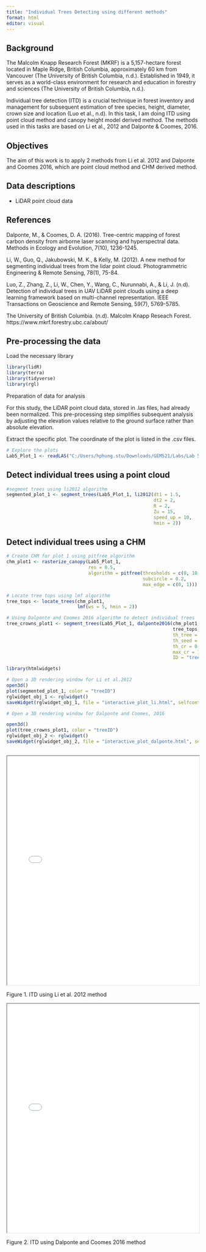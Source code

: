 ```yaml
---
title: "Individual Trees Detecting using different methods"
format: html
editor: visual
---
```


::: panel-tabset
## Background

The Malcolm Knapp Research Forest (MKRF) is a 5,157-hectare forest located in Maple Ridge, British Columbia, approximately 60 km from Vancouver (The University of British Columbia, n.d.). Established in 1949, it serves as a world-class environment for research and education in forestry and sciences (The University of British Columbia, n.d.).

Individual tree detection (ITD) is a crucial technique in forest inventory and management for subsequent estimation of tree species, height, diameter, crown size and location (Luo et al., n.d). In this task, I am doing ITD using point cloud method and canopy height model derived method. The methods used in this tasks are based on Li et al., 2012 and Dalponte & Coomes, 2016.

## Objectives

The aim of this work is to apply 2 methods from Li et al. 2012 and Dalponte and Coomes 2016, which are point cloud method and CHM derived method.

## Data descriptions

-   LiDAR point cloud data

## References

Dalponte, M., & Coomes, D. A. (2016). Tree-centric mapping of forest carbon density from airborne laser scanning and hyperspectral data. Methods in Ecology and Evolution, 7(10), 1236-1245.

Li, W., Guo, Q., Jakubowski, M. K., & Kelly, M. (2012). A new method for segmenting individual trees from the lidar point cloud. Photogrammetric Engineering & Remote Sensing, 78(1), 75-84.

Luo, Z., Zhang, Z., Li, W., Chen, Y., Wang, C., Nurunnabi, A., & Li, J. (n.d). Detection of individual trees in UAV LiDAR point clouds using a deep learning framework based on multi-channel representation. IEEE Transactions on Geoscience and Remote Sensing, 59(7), 5769-5785.

The University of British Columbia. (n.d). Malcolm Knapp Reseach Forest. https://www.mkrf.forestry.ubc.ca/about/
:::

## Pre-processing the data

Load the necessary library

```r
library(lidR)
library(terra)
library(tidyverse)
library(rgl)

```

Preparation of data for analysis

For this study, the LiDAR point cloud data, stored in .las files, had already been normalized. This pre-processing step simplifies subsequent analysis by adjusting the elevation values relative to the ground surface rather than absolute elevation.



Extract the specific plot. The coordinate of the plot is listed in the .csv files.



```r
# Explore the plots
Lab5_Plot_1 <- readLAS("C:/Users/hphung.stu/Downloads/GEM521/Labs/Lab 5/Data/Lab5_Plots/Lab5_Plot_1.las")

```

## Detect individual trees using a point cloud

```r

#segment trees using li2012 algorithm 
segmented_plot_1 <- segment_trees(Lab5_Plot_1, li2012(dt1 = 1.5, 
                                                      dt2 = 2, 
                                                      R = 2, 
                                                      Zu = 15, 
                                                      speed_up = 10, 
                                                      hmin = 2))


```



## Detect individual trees using a CHM

```r
# Create CHM for plot 1 using pitfree algorithm
chm_plot1 <- rasterize_canopy(Lab5_Plot_1,
                              res = 0.5,
                              algorithm = pitfree(thresholds = c(0, 10, 20, 30),
                                                  subcircle = 0.2,
                                                  max_edge = c(0, 1)))

```

```r
# Locate tree tops using lmf algorithm
tree_tops <- locate_trees(chm_plot1,
                          lmf(ws = 5, hmin = 2))

```

```r
# Using Dalponte and Coomes 2016 algorithm to detect individual trees
tree_crowns_plot1 <- segment_trees(Lab5_Plot_1, dalponte2016(chm_plot1, 
                                                             tree_tops,
                                                             th_tree = 2,
                                                             th_seed = 0.45,
                                                             th_cr = 0.55,
                                                             max_cr = 10,
                                                             ID = "treeID"))

```

```r

library(htmlwidgets)

# Open a 3D rendering window for Li et al.2012
open3d()
plot(segmented_plot_1, color = "treeID")
rglwidget_obj_1 <- rglwidget()
saveWidget(rglwidget_obj_1, file = "interactive_plot_li.html", selfcontained = TRUE)

# Open a 3D rendering window for Dalponte and Coomes, 2016

open3d()
plot(tree_crowns_plot1, color = "treeID")
rglwidget_obj_2 <- rglwidget()
saveWidget(rglwidget_obj_2, file = "interactive_plot_dalponte.html", selfcontained = TRUE)



```

::: {html}
<iframe src="interactive_plot_li.html" width="100%" height="600px">

</iframe>

Figure 1. ITD using Li et al. 2012 method

<iframe src="interactive_plot_dalponte.html" width="100%" height="600px">

</iframe>

Figure 2. ITD using Dalponte and Coomes 2016 method
:::

